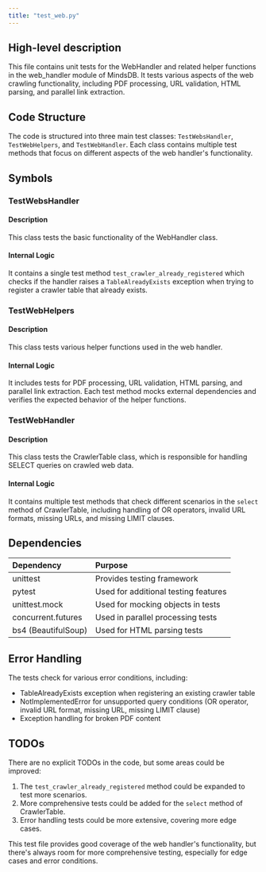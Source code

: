 ```yaml
---
title: "test_web.py"
---
```


## High-level description
This file contains unit tests for the WebHandler and related helper functions in the web_handler module of MindsDB. It tests various aspects of the web crawling functionality, including PDF processing, URL validation, HTML parsing, and parallel link extraction.

## Code Structure
The code is structured into three main test classes: `TestWebsHandler`, `TestWebHelpers`, and `TestWebHandler`. Each class contains multiple test methods that focus on different aspects of the web handler's functionality.

## Symbols

### TestWebsHandler
#### Description
This class tests the basic functionality of the WebHandler class.

#### Internal Logic
It contains a single test method `test_crawler_already_registered` which checks if the handler raises a `TableAlreadyExists` exception when trying to register a crawler table that already exists.

### TestWebHelpers
#### Description
This class tests various helper functions used in the web handler.

#### Internal Logic
It includes tests for PDF processing, URL validation, HTML parsing, and parallel link extraction. Each test method mocks external dependencies and verifies the expected behavior of the helper functions.

### TestWebHandler
#### Description
This class tests the CrawlerTable class, which is responsible for handling SELECT queries on crawled web data.

#### Internal Logic
It contains multiple test methods that check different scenarios in the `select` method of CrawlerTable, including handling of OR operators, invalid URL formats, missing URLs, and missing LIMIT clauses.

## Dependencies
| Dependency | Purpose |
|:-----------|:--------|
| unittest | Provides testing framework |
| pytest | Used for additional testing features |
| unittest.mock | Used for mocking objects in tests |
| concurrent.futures | Used in parallel processing tests |
| bs4 (BeautifulSoup) | Used for HTML parsing tests |

## Error Handling
The tests check for various error conditions, including:
- TableAlreadyExists exception when registering an existing crawler table
- NotImplementedError for unsupported query conditions (OR operator, invalid URL format, missing URL, missing LIMIT clause)
- Exception handling for broken PDF content

## TODOs
There are no explicit TODOs in the code, but some areas could be improved:
1. The `test_crawler_already_registered` method could be expanded to test more scenarios.
2. More comprehensive tests could be added for the `select` method of CrawlerTable.
3. Error handling tests could be more extensive, covering more edge cases.

This test file provides good coverage of the web handler's functionality, but there's always room for more comprehensive testing, especially for edge cases and error conditions.